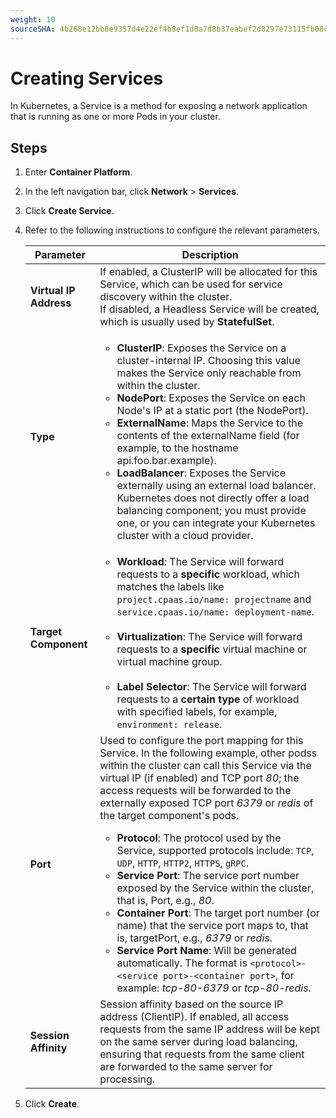 ```yaml
---
weight: 10
sourceSHA: 4b268e12bb8e9357d4e22ef4b8ef1d8a7d8b37eabef2d8297e73115fb08ce633
---
```


# Creating Services

In Kubernetes, a Service is a method for exposing a network application that is running as one or more Pods in your cluster.

## Steps

1. Enter **Container Platform**.

2. In the left navigation bar, click **Network** > **Services**.

3. Click **Create Service**.

4. Refer to the following instructions to configure the relevant parameters.

   | Parameter        | Description                                                                                                                                                                                                                                                                                                                                                                                                                                                                                                                        |
   | --------- | ------------------------------------------------------------------------------------------------------------------------------------------------------------------------------------------------------------------------------------------------------------------------------------------------------------------------------------------------------------------------------------------------------------------------------------------------------------------------------------------------------------------------- |
   | **Virtual IP Address** | If enabled, a ClusterIP will be allocated for this Service, which can be used for service discovery within the cluster.<br />If disabled, a Headless Service will be created, which is usually used by **StatefulSet**.                                                                                                                                                                                                                                                                                                                                                                                       |
   | **Type** | <ul><li>**ClusterIP**: Exposes the Service on a cluster-internal IP. Choosing this value makes the Service only reachable from within the cluster. </li><li>**NodePort**: Exposes the Service on each Node's IP at a static port (the NodePort). </li><li>**ExternalName**: Maps the Service to the contents of the externalName field (for example, to the hostname api.foo.bar.example). </li><li>**LoadBalancer**: Exposes the Service externally using an external load balancer. Kubernetes does not directly offer a load balancing component; you must provide one, or you can integrate your Kubernetes cluster with a cloud provider.</li></ul> |
   | **Target Component**  | <ul><li>**Workload**: The Service will forward requests to a **specific** workload, which matches the labels like `project.cpaas.io/name: projectname` and `service.cpaas.io/name: deployment-name`.</li><br /><li>**Virtualization**: The Service will forward requests to a **specific** virtual machine or virtual machine group.</li><br /><li>**Label Selector**: The Service will forward requests to a **certain type** of workload with specified labels, for example, `environment: release`.</li></ul>                                                                                                                                                                                                                                   |
   | **Port**    | Used to configure the port mapping for this Service. In the following example, other podss within the cluster can call this Service via the virtual IP (if enabled) and TCP port *80*; the access requests will be forwarded to the externally exposed TCP port *6379* or *redis* of the target component's pods.<ul><li>**Protocol**: The protocol used by the Service, supported protocols include: `TCP`, `UDP`, `HTTP`, `HTTP2`, `HTTPS`, `gRPC`.</li><li>**Service Port**: The service port number exposed by the Service within the cluster, that is, Port, e.g., *80*.</li><li>**Container Port**: The target port number (or name) that the service port maps to, that is, targetPort, e.g., *6379* or *redis*.</li><li>**Service Port Name**: Will be generated automatically. The format is `<protocol>-<service port>-<container port>`, for example: *tcp-80-6379* or *tcp-80-redis*.</li></ul>                                                                                                  |
   | **Session Affinity**  | Session affinity based on the source IP address (ClientIP). If enabled, all access requests from the same IP address will be kept on the same server during load balancing, ensuring that requests from the same client are forwarded to the same server for processing.                                                                                                                                                                                                                                                                                                                                                                                                                              |

5. Click **Create**.
